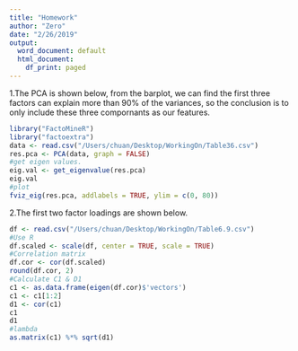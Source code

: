 ```yaml
---
title: "Homework"
author: "Zero"
date: "2/26/2019"
output:
  word_document: default
  html_document:
    df_print: paged
---
```

1.The PCA is shown below, from the barplot, we can find the first three factors can explain more than 90% of the variances, so the conclusion is to only include these three compornants as our features.
```R
library("FactoMineR")
library("factoextra")
data <- read.csv("/Users/chuan/Desktop/WorkingOn/Table36.csv")
res.pca <- PCA(data, graph = FALSE)
#get eigen values.
eig.val <- get_eigenvalue(res.pca)
eig.val
#plot
fviz_eig(res.pca, addlabels = TRUE, ylim = c(0, 80))
```

2.The first two factor loadings are shown below.
```R
df <- read.csv("/Users/chuan/Desktop/WorkingOn/Table6.9.csv")
#Use R
df.scaled <- scale(df, center = TRUE, scale = TRUE)
#Correlation matrix
df.cor <- cor(df.scaled)
round(df.cor, 2)
#Calculate C1 & D1
c1 <- as.data.frame(eigen(df.cor)$'vectors')
c1 <- c1[1:2]
d1 <- cor(c1)
c1
d1
#lambda
as.matrix(c1) %*% sqrt(d1)
```
